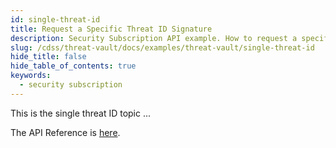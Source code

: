 ```yaml
---
id: single-threat-id
title: Request a Specific Threat ID Signature
description: Security Subscription API example. How to request a specific threat ID.
slug: /cdss/threat-vault/docs/examples/threat-vault/single-threat-id
hide_title: false
hide_table_of_contents: true
keywords:
  - security subscription
---
```


This is the single threat ID topic ...

The API Reference is [here](/cdss/threat-vault/api/advanced-threat-prevention#operation/threats).
